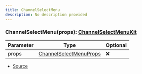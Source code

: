 ```yaml
---
title: ChannelSelectMenu
description: No description provided
---
```



### ChannelSelectMenu(props): [ChannelSelectMenuKit](/docs/api-reference/classes/ChannelSelectMenuKit)

| Parameter | Type | Optional |
| ----------- | ----------- | ----------- |
| props | [ChannelSelectMenuProps](/docs/api-reference/types/ChannelSelectMenuProps) | ❌ |


- [Source](https://github.com/underctrl-io/commandkit/blob/98b939d6fdf8beaae597b4dc0351a139da52ee8d/packages/commandkit/src/components/v1/select-menu/SelectMenu.ts#L195)